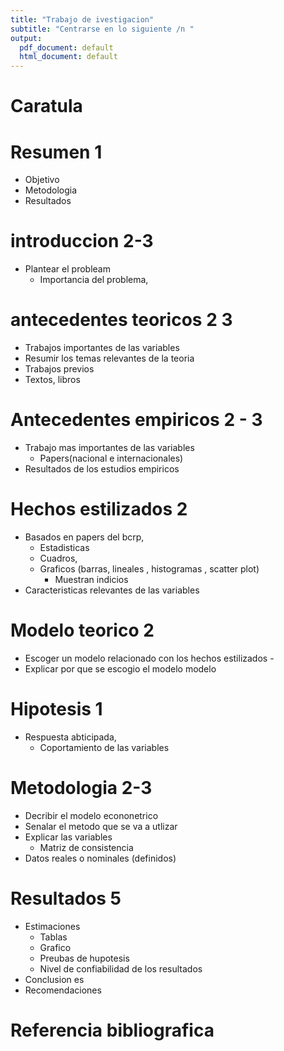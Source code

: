 ```yaml
---
title: "Trabajo de ivestigacion"
subtitle: "Centrarse en lo siguiente /n "
output:
  pdf_document: default
  html_document: default
---
```


# Caratula

# Resumen 1 

- Objetivo
- Metodologia 
- Resultados 

# introduccion 2-3

- Plantear el probleam 
    - Importancia del problema, 

# antecedentes teoricos 2 3 

- Trabajos importantes de las variables
- Resumir los temas relevantes de la teoria 
- Trabajos previos 
- Textos, libros 

# Antecedentes empiricos 2 - 3

- Trabajo mas importantes de las variables 
    - Papers(nacional e internacionales) 
- Resultados de los estudios empiricos 

# Hechos estilizados 2

- Basados en papers del bcrp, 
  - Estadisticas 
  - Cuadros, 
  - Graficos (barras, lineales , histogramas , scatter plot) 
    - Muestran indicios 
- Caracteristicas relevantes de las variables 

# Modelo teorico 2

- Escoger un modelo relacionado con los hechos estilizados  - 
- Explicar por que se escogio el modelo modelo 

# Hipotesis 1

- Respuesta abticipada, 
  - Coportamiento de las variables 

# Metodologia  2-3

- Decribir el modelo econonetrico 
- Senalar el metodo que se va a utlizar 
- Explicar las variables 
  - Matriz de consistencia 
- Datos reales o nominales (definidos)

# Resultados 5

- Estimaciones 
  - Tablas 
  - Grafico  
  - Preubas de hupotesis 
  - Nivel de confiabilidad de los resultados    

- Conclusion es 
- Recomendaciones 

# Referencia bibliografica 
